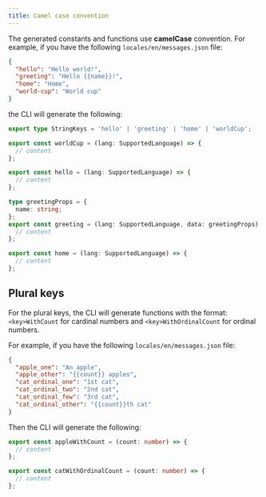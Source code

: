 ```yaml
---
title: Camel case convention
---
```


The generated constants and functions use **camelCase** convention. For example, if you have the following `locales/en/messages.json` file:

```json title="locales/en/messages.json"
{
  "hello": "Hello world!",
  "greeting": "Hello {{name}}!",
  "home": "Home",
  "world-cup": "World cup"
}
```

the CLI will generate the following:

```typescript
export type StringKeys = 'hello' | 'greeting' | 'home' | 'worldCup';

export const worldCup = (lang: SupportedLanguage) => {
  // content
};

export const hello = (lang: SupportedLanguage) => {
  // content
};

type greetingProps = {
  name: string;
};
export const greeting = (lang: SupportedLanguage, data: greetingProps) => {
  // content
};

export const home = (lang: SupportedLanguage) => {
  // content
};
```

## Plural keys

For the plural keys, the CLI will generate functions with the format: `<key>WithCount` for cardinal numbers and `<key>WithOrdinalCount` for ordinal numbers.

For example, if you have the following `locales/en/messages.json` file:

```json
{
  "apple_one": "An apple",
  "apple_other": "{{count}} apples",
  "cat_ordinal_one": "1st cat",
  "cat_ordinal_two": "2nd cat",
  "cat_ordinal_few": "3rd cat",
  "cat_ordinal_other": "{{count}}th cat"
}
```

Then the CLI will generate the following:

```typescript
export const appleWithCount = (count: number) => {
  // content
};

export const catWithOrdinalCount = (count: number) => {
  // content
};
```
